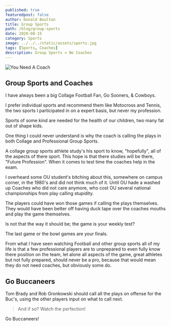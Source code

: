 ```yaml
---
published: true
featuredpost: false
author: Donald Boulton
title: Group Sports
path: /blog/group-sports
date: 2020-08-15
category: Sports
image: ../../../static/assets/sports.jpg
tags: [Sports, Coaches]
description: Group Sports = No Coaches
---
```


![You Need A Coach](../../../static/assets/sports.jpg)

## Group Sports and Coaches

I have always been a big Collage Football Fan, Go Sooners, & Cowboys.

I prefer individual sports and recommend them like Motocross and Tennis, the two sports I participated in on a expert basis, but never my profession.

Sports of some kind are needed for the health of our children, two many fat out of shape kids.

One thing I could never understand is why the coach is calling the plays in both Collage and Professional Group Sports.

A collage group sports athlete study's his sport to know, "hopefully", all of the aspects of there sport. This hope is that there studies will be there, "Future Profession". When it comes to test time the coaches help in the exam.

I overheard some OU student's bitching about this, somewhere on campus corner, in the 1980's and did not think much of it. Until OU hade a washed up Coaches who did not care anymore, who cost OU several national championships from play calling stupidity.

The players could have won those games if calling the plays themselves. They would have been better off having duck tape over the coaches mouths and play the game themselves.

Is not that the way it should be; the game is your weekly test?

The last game or the bowl games are your finals.

From what I have seen watching Football and other group sports all of my life is that a few professional players are to unprepared to even fully know there position on the team, let alone all aspects of the game, great athletes but not fully prepared, should never be a pro, because that would mean they do not need coaches, but obviously some do.

## Go Buccaneers

Tom Brady and Rob Gronkowski should call all the plays on offense for the Buc's, using the other players input on what to call next.

> And if so? Watch the perfection!

Go Buccaneers!

<WavyHr className="mt-1 mb-1 text-fuchsia-600" />
